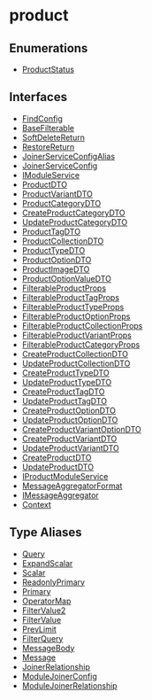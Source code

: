 
# product

## Enumerations

- [ProductStatus](../product/enums/product.ProductStatus.mdx)

## Interfaces

- [FindConfig](../product/interfaces/product.FindConfig.mdx)
- [BaseFilterable](../product/interfaces/product.BaseFilterable.mdx)
- [SoftDeleteReturn](../product/interfaces/product.SoftDeleteReturn.mdx)
- [RestoreReturn](../product/interfaces/product.RestoreReturn.mdx)
- [JoinerServiceConfigAlias](../product/interfaces/product.JoinerServiceConfigAlias.mdx)
- [JoinerServiceConfig](../product/interfaces/product.JoinerServiceConfig.mdx)
- [IModuleService](../product/interfaces/product.IModuleService.mdx)
- [ProductDTO](../product/interfaces/product.ProductDTO.mdx)
- [ProductVariantDTO](../product/interfaces/product.ProductVariantDTO.mdx)
- [ProductCategoryDTO](../product/interfaces/product.ProductCategoryDTO.mdx)
- [CreateProductCategoryDTO](../product/interfaces/product.CreateProductCategoryDTO.mdx)
- [UpdateProductCategoryDTO](../product/interfaces/product.UpdateProductCategoryDTO.mdx)
- [ProductTagDTO](../product/interfaces/product.ProductTagDTO.mdx)
- [ProductCollectionDTO](../product/interfaces/product.ProductCollectionDTO.mdx)
- [ProductTypeDTO](../product/interfaces/product.ProductTypeDTO.mdx)
- [ProductOptionDTO](../product/interfaces/product.ProductOptionDTO.mdx)
- [ProductImageDTO](../product/interfaces/product.ProductImageDTO.mdx)
- [ProductOptionValueDTO](../product/interfaces/product.ProductOptionValueDTO.mdx)
- [FilterableProductProps](../product/interfaces/product.FilterableProductProps.mdx)
- [FilterableProductTagProps](../product/interfaces/product.FilterableProductTagProps.mdx)
- [FilterableProductTypeProps](../product/interfaces/product.FilterableProductTypeProps.mdx)
- [FilterableProductOptionProps](../product/interfaces/product.FilterableProductOptionProps.mdx)
- [FilterableProductCollectionProps](../product/interfaces/product.FilterableProductCollectionProps.mdx)
- [FilterableProductVariantProps](../product/interfaces/product.FilterableProductVariantProps.mdx)
- [FilterableProductCategoryProps](../product/interfaces/product.FilterableProductCategoryProps.mdx)
- [CreateProductCollectionDTO](../product/interfaces/product.CreateProductCollectionDTO.mdx)
- [UpdateProductCollectionDTO](../product/interfaces/product.UpdateProductCollectionDTO.mdx)
- [CreateProductTypeDTO](../product/interfaces/product.CreateProductTypeDTO.mdx)
- [UpdateProductTypeDTO](../product/interfaces/product.UpdateProductTypeDTO.mdx)
- [CreateProductTagDTO](../product/interfaces/product.CreateProductTagDTO.mdx)
- [UpdateProductTagDTO](../product/interfaces/product.UpdateProductTagDTO.mdx)
- [CreateProductOptionDTO](../product/interfaces/product.CreateProductOptionDTO.mdx)
- [UpdateProductOptionDTO](../product/interfaces/product.UpdateProductOptionDTO.mdx)
- [CreateProductVariantOptionDTO](../product/interfaces/product.CreateProductVariantOptionDTO.mdx)
- [CreateProductVariantDTO](../product/interfaces/product.CreateProductVariantDTO.mdx)
- [UpdateProductVariantDTO](../product/interfaces/product.UpdateProductVariantDTO.mdx)
- [CreateProductDTO](../product/interfaces/product.CreateProductDTO.mdx)
- [UpdateProductDTO](../product/interfaces/product.UpdateProductDTO.mdx)
- [IProductModuleService](../product/interfaces/product.IProductModuleService.mdx)
- [MessageAggregatorFormat](../product/interfaces/product.MessageAggregatorFormat.mdx)
- [IMessageAggregator](../product/interfaces/product.IMessageAggregator.mdx)
- [Context](../product/interfaces/product.Context.mdx)

## Type Aliases

- [Query](../product/types/product.Query.mdx)
- [ExpandScalar](../product/types/product.ExpandScalar.mdx)
- [Scalar](../product/types/product.Scalar.mdx)
- [ReadonlyPrimary](../product/types/product.ReadonlyPrimary.mdx)
- [Primary](../product/types/product.Primary.mdx)
- [OperatorMap](../product/types/product.OperatorMap.mdx)
- [FilterValue2](../product/types/product.FilterValue2.mdx)
- [FilterValue](../product/types/product.FilterValue.mdx)
- [PrevLimit](../product/types/product.PrevLimit.mdx)
- [FilterQuery](../product/types/product.FilterQuery.mdx)
- [MessageBody](../product/types/product.MessageBody.mdx)
- [Message](../product/types/product.Message.mdx)
- [JoinerRelationship](../product/types/product.JoinerRelationship.mdx)
- [ModuleJoinerConfig](../product/types/product.ModuleJoinerConfig.mdx)
- [ModuleJoinerRelationship](../product/types/product.ModuleJoinerRelationship.mdx)
